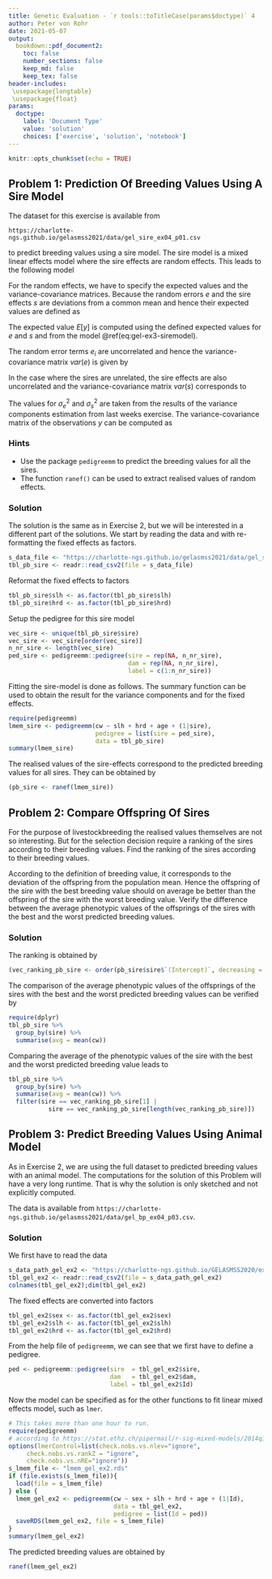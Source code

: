 ```yaml
---
title: Genetic Evaluation - `r tools::toTitleCase(params$doctype)` 4
author: Peter von Rohr
date: 2021-05-07
output:
  bookdown::pdf_document2:
    toc: false
    number_sections: false
    keep_md: false
    keep_tex: false
header-includes:
 \usepackage{longtable}
 \usepackage{float}
params:
  doctype:
    label: 'Document Type'
    value: 'solution'
    choices: ['exercise', 'solution', 'notebook']
---
```



```r
knitr::opts_chunk$set(echo = TRUE)
```


## Problem 1: Prediction Of Breeding Values Using A Sire Model

The dataset for this exercise is available from 

`https://charlotte-ngs.github.io/gelasmss2021/data/gel_sire_ex04_p01.csv` 

to predict breeding values using a sire model. The sire model is a mixed linear effects model where the sire effects are random effects. This leads to the following model

\begin{equation}
y = Xb + Zs +e
(\#eq:gel-ex3-siremodel)
\end{equation}

\begin{tabular}{lll}
where  &       &  \\
       &  $y$  &  vector of length $n$ of observations \\
       &  $b$  &  vector of length $p$ of fixed effects \\
       &  $s$  &  vector of length $q$ of random sire effects \\
       &  $e$  &  vector of length $n$ of random errors
\end{tabular}

For the random effects, we have to specify the expected values and the variance-covariance matrices. Because the random errors $e$ and the sire effects $s$ are deviations from a common mean and hence their expected values are defined as 

\begin{align}
E\left[ e \right] = 0 \notag \\
E\left[ s \right] = 0 \notag \\
E\left[ y \right] = Xb \notag
\end{align}

The expected value $E\left[ y \right]$ is computed using the defined expected values for $e$ and $s$ and from the model \@ref(eq:gel-ex3-siremodel). 

The random error terms $e_i$ are uncorrelated and hence the variance-covariance matrix $var(e)$ is given by 

\begin{equation}
var(e) = I * \sigma_e^2 \notag
\end{equation}

In the case where the sires are unrelated, the sire effects are also uncorrelated and the variance-covariance matrix $var(s)$ corresponds to 

\begin{equation}
var(s) = I * \sigma_s^2 \notag
\end{equation}

The values for $\sigma_e^2$ and $\sigma_s^2$ are taken from the results of the variance components estimation from last weeks exercise. The variance-covariance matrix of the observations $y$ can be computed as 

\begin{equation}
var(y) = ZZ^T * \sigma_s^2 + I * \sigma_e^2 \notag
\end{equation}


### Hints
* Use the package `pedigreemm` to predict the breeding values for all the sires.
* The function `ranef()` can be used to extract realised values of random effects.



<!-- your-solution-start
### Your Solution
Start by reading the data from the given URL

```r
# read data with readr::read_csv2()

```

Convert all fixed effects into factors

```r
# use as.factor() for the conversion

```

Create pedigree

```r
# use pedigreemm::pedigree() to create the pedigree

```

Analyse the data

```r
# use require(pedigreemm);pedigreemm() to do the analysis

```

Extract predicted breeding values

```r
# use function raneff() to extract solutions
```


---  your-solution-end -->


<!-- master-solution-start -->

### Solution
The solution is the same as in Exercise 2, but we will be interested in a different part of the solutions. We start by reading the data and with re-formatting the fixed effects as factors.

```r
s_data_file <- "https://charlotte-ngs.github.io/gelasmss2021/data/gel_sire_ex04_p01.csv"
tbl_pb_sire <- readr::read_csv2(file = s_data_file)
```

Reformat the fixed effects to factors

```r
tbl_pb_sire$slh <- as.factor(tbl_pb_sire$slh)
tbl_pb_sire$hrd <- as.factor(tbl_pb_sire$hrd)
```

Setup the pedigree for this sire model

```r
vec_sire <- unique(tbl_pb_sire$sire)
vec_sire <- vec_sire[order(vec_sire)]
n_nr_sire <- length(vec_sire)
ped_sire <- pedigreemm::pedigree(sire = rep(NA, n_nr_sire), 
                                 dam = rep(NA, n_nr_sire), 
                                 label = c(1:n_nr_sire))
```

Fitting the sire-model is done as follows. The summary function can be used to obtain the result for the variance components and for the fixed effects.

```r
require(pedigreemm)
lmem_sire <- pedigreemm(cw ~ slh + hrd + age + (1|sire), 
                        pedigree = list(sire = ped_sire), 
                        data = tbl_pb_sire) 
summary(lmem_sire)
```

The realised values of the sire-effects correspond to the predicted breeding values for all sires. They can be obtained by

```r
(pb_sire <- ranef(lmem_sire))
```

<!-- master-solution-end -->


## Problem 2: Compare Offspring Of Sires
For the purpose of livestockbreeding the realised values themselves are not so interesting. But for the selection decision require a ranking of the sires according to their breeding values. Find the ranking of the sires according to their breeding values. 

According to the definition of breeding value, it corresponds to the deviation of the offspring from the population mean. Hence the offspring of the sire with the best breeding value should on average be better than the offspring of the sire with the worst breeding value. Verify the difference between the average phenotypic values of the offsprings of the sires with the best and the worst predicted breeding values.


<!-- your-solution-start
### Your Solution
Group the average of the offpsring performances by the sires. 

```r
# grouping using dplyr::group_by() and dplyr::summarise()

```

Compare average of offspring performance of sire with best and worst breeding value

```r
# use dplyr::filter() to extract offspring value for sire with best and worst predicted breeding value

```

---  your-solution-end -->


<!-- master-solution-start -->

### Solution
The ranking is obtained by

```r
(vec_ranking_pb_sire <- order(pb_sire$sire$`(Intercept)`, decreasing = TRUE))
```

The comparison of the average phenotypic values of the offsprings of the sires with the best and the worst predicted breeding values can be verified by

```r
require(dplyr)
tbl_pb_sire %>% 
  group_by(sire) %>%
  summarise(avg = mean(cw)) 
```

Comparing the average of the phenotypic values of the sire with the best and the worst predicted breeding value leads to 

```r
tbl_pb_sire %>% 
  group_by(sire) %>%
  summarise(avg = mean(cw)) %>%
  filter(sire == vec_ranking_pb_sire[1] | 
           sire == vec_ranking_pb_sire[length(vec_ranking_pb_sire)])
```

<!-- master-solution-end -->


## Problem 3: Predict Breeding Values Using Animal Model
As in Exercise 2, we are using the full dataset to predicted breeding values with an animal model. The computations for the solution of this Problem will have a very long runtime. That is why the solution is only sketched and not explicitly computed. 

The data is available from `https://charlotte-ngs.github.io/gelasmss2021/data/gel_bp_ex04_p03.csv`. 


<!-- your-solution-start
### Your Solution
Use the same steps as in the solution for Problem 1, but use an animal model instead of a sire model. The difference between a sire model and an animal model is mainly reflected by the pedigree.

---  your-solution-end -->


<!-- master-solution-start -->

### Solution
We first have to read the data

```r
s_data_path_gel_ex2 <- "https://charlotte-ngs.github.io/GELASMSS2020/ex/w11/data_bp_w11.csv"
tbl_gel_ex2 <- readr::read_csv2(file = s_data_path_gel_ex2)
colnames(tbl_gel_ex2);dim(tbl_gel_ex2)
```

The fixed effects are converted into factors

```r
tbl_gel_ex2$sex <- as.factor(tbl_gel_ex2$sex)
tbl_gel_ex2$slh <- as.factor(tbl_gel_ex2$slh)
tbl_gel_ex2$hrd <- as.factor(tbl_gel_ex2$hrd)
```

From the help file of `pedigreemm`, we can see that we first have to define a pedigree. 

```r
ped <- pedigreemm::pedigree(sire  = tbl_gel_ex2$sire, 
                            dam   = tbl_gel_ex2$dam,
                            label = tbl_gel_ex2$Id)
```

Now the model can be specified as for the other functions to fit linear mixed effects model, such as `lmer`. 

```r
# This takes more than one hour to run.
require(pedigreemm)
# according to https://stat.ethz.ch/pipermail/r-sig-mixed-models/2014q1/021609.html
options(lmerControl=list(check.nobs.vs.nlev="ignore",
     check.nobs.vs.rankZ = "ignore",
     check.nobs.vs.nRE="ignore"))
s_lmem_file <- "lmem_gel_ex2.rds"
if (file.exists(s_lmem_file)){
  load(file = s_lmem_file)
} else {
  lmem_gel_ex2 <- pedigreemm(cw ~ sex + slh + hrd + age + (1|Id), 
                             data = tbl_gel_ex2, 
                             pedigree = list(Id = ped))
  saveRDS(lmem_gel_ex2, file = s_lmem_file)
}
summary(lmem_gel_ex2)
```

The predicted breeding values are obtained by

```r
ranef(lmem_gel_ex2)
```

<!-- master-solution-end -->
 
